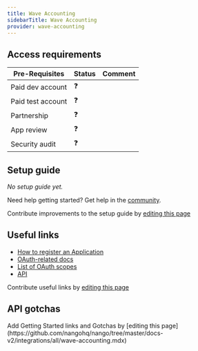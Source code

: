 ```yaml
---
title: Wave Accounting
sidebarTitle: Wave Accounting
provider: wave-accounting
---
```



<Overview />
<PreBuiltTooling provider={providers[pageMetadata.provider]} />
<PreBuiltUseCases />

## Access requirements
| Pre-Requisites | Status | Comment|
| - | - | - |
| Paid dev account | ❓ |  |
| Paid test account | ❓ |  |
| Partnership | ❓ | |
| App review | ❓ |  |
| Security audit | ❓ | |


## Setup guide

_No setup guide yet._

<Tip>Need help getting started? Get help in the [community](https://nango.dev/slack).</Tip>

<Note>Contribute improvements to the setup guide by [editing this page](https://github.com/nangohq/nango/tree/master/docs-v2/integrations/all/insightly.mdx)</Note>


## Useful links

-   [How to register an Application](https://developer.waveapps.com/hc/en-us/articles/360020948171-Create-a-Wave-Account-and-Test-Businesses)
-   [OAuth-related docs](https://developer.waveapps.com/hc/en-us/articles/360019493652-OAuth-Guide)
-   [List of OAuth scopes](https://developer.waveapps.com/hc/en-us/articles/360032818132)
-   [API](https://developer.waveapps.com/hc/en-us/articles/360018937431-API-Playground)

<Note>Contribute useful links by [editing this page](https://github.com/nangohq/nango/tree/master/docs-v2/integrations/all/insightly.mdx)</Note>

## API gotchas

<Note>
    Add Getting Started links and Gotchas by [editing this page](https://github.com/nangohq/nango/tree/master/docs-v2/integrations/all/wave-accounting.mdx)
</Note>
